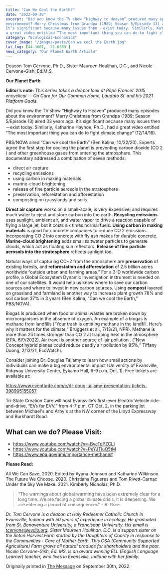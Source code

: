 ```yaml
---
title: "Can We Cool the Earth?"
date: "2022-09-30"
excerpt: "Did you know the TV show “Highway to Heaven” produced many episodes about the
environment? Merry Christmas from Grandpa (1989; Season 5/Episode 13) aired 33 years ago.
It’s significant because many issues then －exist today. Similarly, Katharine Hayhoe, Ph.D., had
a great video entitled “The most important thing you can do to fight climate change” (12/14/18)."
category: "Ecological-Economics"
cover_image: "/images/posts/Can we cool the Earth.jpg"
lat_lng: [44.3601, -71.0589 ]
news_category: "Our Planet Earth Article"
---
```


Deacon Tom Cervone, Ph.D., Sister Maureen Houlihan, D.C., and Nicole Cervone-Gish, Ed.M.S.

**Our Planet Earth**

**Editor’s note:**
_This series takes a deeper look at Pope Francis’ 2015 encyclical ― On Care for Our Common
Home, Laudato Si’ and his 2021 Platform Goals._

Did you know the TV show “Highway to Heaven” produced many episodes about the
environment? Merry Christmas from Grandpa (1989; Season 5/Episode 13) aired 33 years ago.
It’s significant because many issues then －exist today. Similarly, Katharine Hayhoe, Ph.D., had
a great video entitled “The most important thing you can do to fight climate change” (12/14/18).

PBS/NOVA aired “Can we cool the Earth” (Ben Kalina, 10/22/20). Experts agree the first step
for cooling the planet is preventing carbon dioxide (CO 2 ) and other greenhouse gases from
entering the atmosphere. This documentary addressed a combination of seven methods:

- direct air capture
- recycling emissions
- using carbon in making materials
- marine-cloud brightening
- release of fine particle aerosols in the stratosphere
- preservation, reforestation and afforestation
- composting on grasslands and soils

**Direct air capture** works on a small-scale; is very expensive; and requires much water to eject
and store carbon into the earth. **Recycling emissions** uses sunlight, ambient air, and water vapor
to drive a reaction capable of flying a large jet, but it costs six times normal fuels. **Using carbon
in making materials** is good for concrete companies to reduce CO 2 emissions. Incorporating
CO 2 into concrete with fly ash makes for durable concrete. **Marine-cloud brightening** adds
small saltwater particles to generate clouds, which act as floating sun reflectors. **Release of fine
particle aerosols into the stratosphere** reflects sunlight too.

Natural ways of capturing CO~2 from the atmosphere are **preservation** of existing forests, and
**reforestation and afforestation** of 2.5 billion acres worldwide “outside urban and farming
areas.” For a 3-D worldwide carbon profile, a Global Ecosystem Dynamic Investigation
instrument is needed on one of our satellites. It would help us know where to save our carbon
sources and where to invest in new carbon sources. Using **compost** layered on grassland and
farmland is another way to increase plant growth 78% and soil carbon 37% in 3 years (Ben
Kalina, “Can we cool the Earth,” PBS/NOVA).

Biogas is produced when food or animal wastes are broken down by microorganisms in the
absence of oxygen. An example of a biogas is methane from landfills (“Your trash is emitting
methane in the landfill. Here’s why it matters for the climate,” Bruggers et al., 7/13/21, NPR).
Methane is more than 25 times stronger than CO 2 at trapping heat in the atmosphere (EPA,
6/9/2022). Air travel is another source of  air pollution . (“New Concept hybrid planes could
reduce deadly air pollution by 95%,” Tiffany Duong, 2/12/21, EcoWatch).

Consider joining Dr. Douglas Tallamy to learn how small actions by individuals can
make a big environmental impact (University of Evansville, Ridgway University Center,
Eykamp Hall, 6-9 p.m. Oct. 1). Free tickets are available at:

https://www.eventbrite.com/e/dr-doug-tallamy-presentation-tickets-398905155057

Tri-State Creation Care will host Evansville’s first-ever Electric Vehicle ride-and-drive, “EVs for
EVV,” from 4-7 p.m. CT Oct. 2, in the parking lot between Michael&#39;s and Arby&#39;s at the NW
corner of the Lloyd Expressway and Burkhardt Road.

## What can we do? Please Visit:

- https://www.youtube.com/watch?v=-BvcToPZCLI
- https://www.youtube.com/watch?v=PeYJTluQ5tM
- https://www.epa.gov/gmi/importance-methane#

**Please Read:**

All We Can Save, 2020. Edited by Ayana Johnson and Katharine Wilkinson.
The Future We Choose. 2020. Christiana Figueres and Tom Rivett-Carnac
Under the Sky We Make. 2021. Kimberly Nicholas, Ph.D.

> “The warnings about global warming have been extremely clear for a long time. We are facing a
> global climate crisis. It is deepening. We are entering a period of consequences” - Al Gore.

_Dr. Tom Cervone is a deacon at Holy Redeemer Catholic Church in Evansville, Indiana with 50
years of experience in ecology. He graduated from St. Bonaventure University, a Franciscan
University. His email is tcervone@evdio.org. Sister Maureen Houlihan, D.C. is a support sister
on the Seton Harvest Farm started by the Daughters of Charity in response to the Communities -
Care of Mother Earth. This CSA (Community Supported Agriculture) Farm grows all natural
produce for shareholders and the poor. Nicole Cervone-Gish, Ed. MS. is an award winning ELL
(English Language Learner) teacher, who lives in Evansville, Indiana with her family._

Originally printed in [The Message](https://evdiomessage.org/) on September 30th, 2022.
